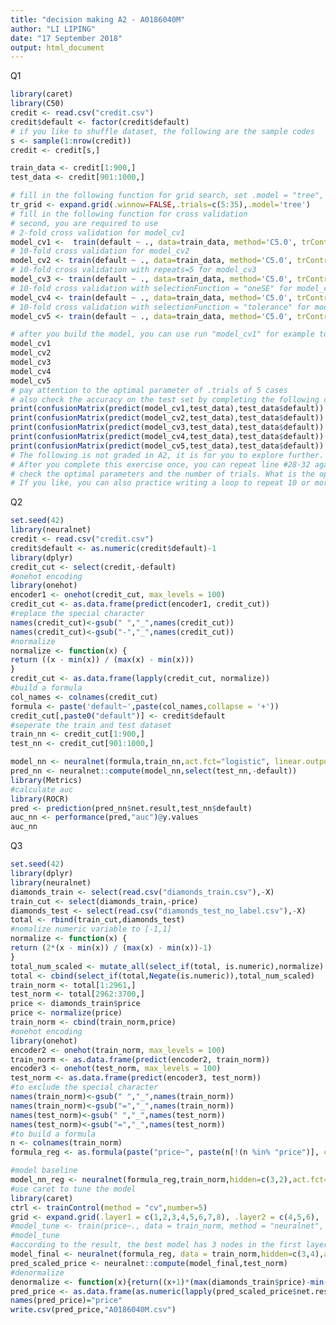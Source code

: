 ```yaml
---
title: "decision making A2 - A0186040M"
author: "LI LIPING"
date: "17 September 2018"
output: html_document
---
```

Q1
```r
library(caret)
library(C50)
credit <- read.csv("credit.csv")
credit$default <- factor(credit$default)
# if you like to shuffle dataset, the following are the sample codes
s <- sample(1:nrow(credit))
credit <- credit[s,]

train_data <- credit[1:900,]
test_data <- credit[901:1000,]
```

```r
# fill in the following function for grid search, set .model = "tree", set .winnow = FALSE, tune ".trials" from 5 to 35
tr_grid <- expand.grid(.winnow=FALSE,.trials=c(5:35),.model='tree')
# fill in the following function for cross validation
# second, you are required to use 
# 2-fold cross validation for model_cv1
model_cv1 <-  train(default ~ ., data=train_data, method='C5.0', trControl=trainControl(method = 'cv',number = 2), tuneGrid = tr_grid)
# 10-fold cross validation for model_cv2
model_cv2 <- train(default ~ ., data=train_data, method='C5.0', trControl=trainControl(method = 'cv',number = 10), tuneGrid = tr_grid)
# 10-fold cross validation with repeats=5 for model_cv3
model_cv3 <- train(default ~ ., data=train_data, method='C5.0', trControl=trainControl(method = 'repeatedcv',number = 10,repeats = 5), tuneGrid = tr_grid)
# 10-fold cross validation with selectionFunction = "oneSE" for model_cv4, read the manual to understand the meaning of oneSE method
model_cv4 <- train(default ~ ., data=train_data, method='C5.0', trControl=trainControl(method = 'cv',number = 10,selectionFunction = "oneSE"), tuneGrid = tr_grid)
# 10-fold cross validation with selectionFunction = "tolerance" for model_cv5, read the manual to understand the meaning of tolerance method
model_cv5 <- train(default ~ ., data=train_data, method='C5.0', trControl=trainControl(method = 'cv',number = 10,selectionFunction = "tolerance"), tuneGrid = tr_grid)
```

```r
# after you build the model, you can use run "model_cv1" for example to find the optimal parameter
model_cv1
model_cv2
model_cv3
model_cv4
model_cv5
# pay attention to the optimal parameter of .trials of 5 cases
# also check the accuracy on the test set by completing the following commands
print(confusionMatrix(predict(model_cv1,test_data),test_data$default))
print(confusionMatrix(predict(model_cv2,test_data),test_data$default))
print(confusionMatrix(predict(model_cv3,test_data),test_data$default))
print(confusionMatrix(predict(model_cv4,test_data),test_data$default))
print(confusionMatrix(predict(model_cv5,test_data),test_data$default))
# The following is not graded in A2, it is for you to explore further.
# After you complete this exercise once, you can repeat line #28-32 again several times, 
# check the optimal parameters and the number of trials. What is the optimal value of .trials? Which cross-validation method you feel is the best?
# If you like, you can also practice writing a loop to repeat 10 or more times, calculate the mean and variance of accuracy to find out which method performs the best on this dataset.
```

Q2
```r
set.seed(42)
library(neuralnet)
credit <- read.csv("credit.csv")
credit$default <- as.numeric(credit$default)-1
library(dplyr)
credit_cut <- select(credit,-default)
#onehot encoding
library(onehot)
encoder1 <- onehot(credit_cut, max_levels = 100) 
credit_cut <- as.data.frame(predict(encoder1, credit_cut))
#replace the special character
names(credit_cut)<-gsub(" ","_",names(credit_cut))
names(credit_cut)<-gsub("-","_",names(credit_cut))
#normalize
normalize <- function(x) {
return ((x - min(x)) / (max(x) - min(x)))
}
credit_cut <- as.data.frame(lapply(credit_cut, normalize))
#build a formula
col_names <- colnames(credit_cut)
formula <- paste('default~',paste(col_names,collapse = '+'))
credit_cut[,paste0("default")] <- credit$default
#seperate the train and test dataset
train_nn <- credit_cut[1:900,]
test_nn <- credit_cut[901:1000,]
```

```r
model_nn <- neuralnet(formula,train_nn,act.fct="logistic", linear.output = FALSE)
pred_nn <- neuralnet::compute(model_nn,select(test_nn,-default))
library(Metrics)
#calculate auc
library(ROCR)
pred <- prediction(pred_nn$net.result,test_nn$default)
auc_nn <- performance(pred,"auc")@y.values
auc_nn
```

Q3
```r
set.seed(42)
library(dplyr)
library(neuralnet)
diamonds_train <- select(read.csv("diamonds_train.csv"),-X)
train_cut <- select(diamonds_train,-price)
diamonds_test <- select(read.csv("diamonds_test_no_label.csv"),-X)
total <- rbind(train_cut,diamonds_test)
#nomalize numeric variable to [-1,1]
normalize <- function(x) {
return (2*(x - min(x)) / (max(x) - min(x))-1)
}
total_num_scaled <- mutate_all(select_if(total, is.numeric),normalize)
total <- cbind(select_if(total,Negate(is.numeric)),total_num_scaled)
train_norm <- total[1:2961,]
test_norm <- total[2962:3700,]
price <- diamonds_train$price
price <- normalize(price)
train_norm <- cbind(train_norm,price)
#onehot encoding
library(onehot)
encoder2 <- onehot(train_norm, max_levels = 100) 
train_norm <- as.data.frame(predict(encoder2, train_norm))
encoder3 <- onehot(test_norm, max_levels = 100) 
test_norm <- as.data.frame(predict(encoder3, test_norm))
#to exclude the special character
names(train_norm)<-gsub(" ","_",names(train_norm))
names(train_norm)<-gsub("=","_",names(train_norm))
names(test_norm)<-gsub(" ","_",names(test_norm))
names(test_norm)<-gsub("=","_",names(test_norm))
#to build a formula
n <- colnames(train_norm)
formula_reg <- as.formula(paste("price~", paste(n[!(n %in% "price")], collapse = " + ")))
```


```r
#model baseline
model_nn_reg <- neuralnet(formula_reg,train_norm,hidden=c(3,2),act.fct="tanh", linear.output = TRUE,stepmax = 5e05)
#use caret to tune the model
library(caret)
ctrl <- trainControl(method = "cv",number=5)
grid <- expand.grid(.layer1 = c(1,2,3,4,5,6,7,8), .layer2 = c(4,5,6), .layer3 = c(0))
#model_tune <- train(price~., data = train_norm, method = "neuralnet", trControl=ctrl,tuneGrid = grid,threshold=0.03,stepmax=5e05,learningrate=0.3) 
#model_tune
#according to the result, the best model has 3 nodes in the first layer, 4 nodes in the second layer
model_final <- neuralnet(formula_reg, data = train_norm,hidden=c(3,4),act.fct="tanh", linear.output = TRUE, threshold=0.03,stepmax=6e05,learningrate=0.3) 
pred_scaled_price <- neuralnet::compute(model_final,test_norm)
#denormalize
denormalize <- function(x){return((x+1)*(max(diamonds_train$price)-min(diamonds_train$price))/2+min(diamonds_train$price))}
pred_price <- as.data.frame(as.numeric(lapply(pred_scaled_price$net.result,denormalize)))
names(pred_price)="price"
write.csv(pred_price,"A0186040M.csv")
```

